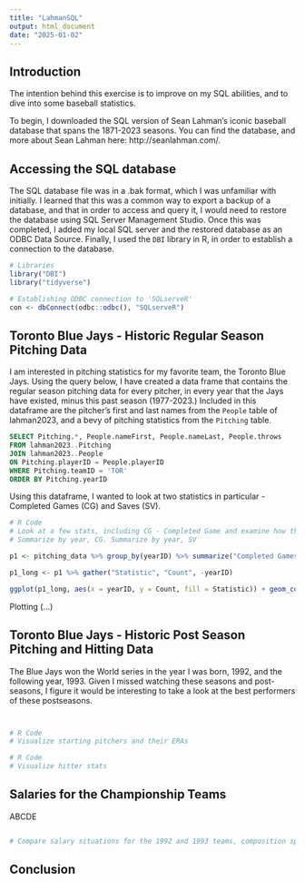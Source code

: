 ```yaml
---
title: "LahmanSQL"
output: html_document
date: "2025-01-02"
---
```


## Introduction

The intention behind this exercise is to improve on my SQL abilities, and to dive into some baseball statistics. 

To begin, I downloaded the SQL version of Sean Lahman's iconic baseball database that spans the 1871-2023 seasons. You can find the database, and more about Sean Lahman here: http://seanlahman.com/. 


## Accessing the SQL database

The SQL database file was in a .bak format, which I was unfamiliar with initially. I learned that this was a common way to export a backup of a database, and that in order to access and query it, I would need to restore the database using SQL Server Management Studio. Once this was completed, I added my local SQL server and the restored database as an ODBC Data Source. Finally, I used the `DBI` library in R, in order to establish a connection to the database.


```r
# Libraries
library("DBI")
library("tidyverse")
```


```r
# Establishing ODBC connection to 'SQLserveR'
con <- dbConnect(odbc::odbc(), "SQLserveR")
```


## Toronto Blue Jays - Historic Regular Season Pitching Data

I am interested in pitching statistics for my favorite team, the Toronto Blue Jays. Using the query below, I have created a data frame that contains the regular season pitching data for every pitcher, in every year that the Jays have existed, minus this past season (1977-2023.) Included in this dataframe are the pitcher's first and last names from the `People` table of lahman2023, and a bevy of pitching statistics from the `Pitching` table.

```sql
SELECT Pitching.*, People.nameFirst, People.nameLast, People.throws
FROM lahman2023..Pitching
JOIN lahman2023..People
ON Pitching.playerID = People.playerID
WHERE Pitching.teamID = 'TOR'
ORDER BY Pitching.yearID
```


Using this dataframe, I wanted to look at two statistics in particular - Completed Games (CG) and Saves (SV). 

```r
# R Code
# Look at a few stats, including CG - Completed Game and examine how that's change historically, and SV - Saves to see great relievers
# Summarize by year, CG. Summarize by year, SV

p1 <- pitching_data %>% group_by(yearID) %>% summarize("Completed Games" = sum(CG), "Saves" = sum(SV))

p1_long <- p1 %>% gather("Statistic", "Count", -yearID)

ggplot(p1_long, aes(x = yearID, y = Count, fill = Statistic)) + geom_col(position = "dodge") + labs(title = "Pitching: Total Completed Games and Saves by Year\nToronto Blue Jays (1977-2023)", x = "Year")
```

Plotting (...)


## Toronto Blue Jays - Historic Post Season Pitching and Hitting Data

The Blue Jays won the World series in the year I was born, 1992, and the following year, 1993. Given I missed watching these seasons and post-seasons, I figure it would be interesting to take a look at the best performers of these postseasons. 

```sql

```


```sql

```


```r
# R Code
# Visualize starting pitchers and their ERAs


```


```r
# R Code
# Visualize hitter stats
```



## Salaries for the Championship Teams

ABCDE


```sql

```


```r
# Compare salary situations for the 1992 and 1993 teams, composition spent on hitter/pitchers
```



## Conclusion